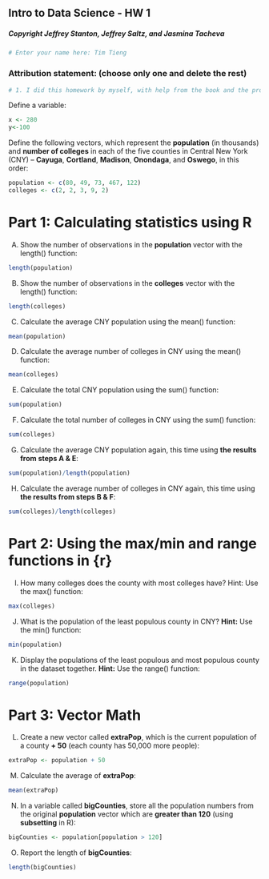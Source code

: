 ## Intro to Data Science - HW 1
##### Copyright Jeffrey Stanton, Jeffrey Saltz, and Jasmina Tacheva


```{r}
# Enter your name here: Tim Tieng
```

### Attribution statement: (choose only one and delete the rest)


```{r}
# 1. I did this homework by myself, with help from the book and the professor.
```

Define a variable:


```{r}
x <- 280
y<-100
```

Define the following vectors, which represent the **population** (in thousands) and **number of colleges** in each of the five counties in Central New York (CNY) – **Cayuga**, **Cortland**, **Madison**, **Onondaga**, and **Oswego**, in this order:


```{r}
population <- c(80, 49, 73, 467, 122)
colleges <- c(2, 2, 3, 9, 2)
```

# Part 1: Calculating statistics using R  

A.	Show the number of observations in the **population** vector with the length() function: 


```{r}
length(population)
```

B.	Show the number of observations in the **colleges** vector with the length() function:


```{r}
length(colleges)
```

C.	Calculate the average CNY population using the mean() function:


```{r}
mean(population)
```

D.	Calculate the average number of colleges in CNY using the mean() function:


```{r}
mean(colleges)
```

E.	Calculate the total CNY population using the sum() function:


```{r}
sum(population)
```

F.	Calculate the total number of colleges in CNY using the sum() function:


```{r}
sum(colleges)
```

G.	Calculate the average CNY population again, this time using **the results from steps A & E**:


```{r}
sum(population)/length(population)
```

H.	Calculate the average number of colleges in CNY again, this time using **the results from steps B & F**:


```{r}
sum(colleges)/length(colleges)
```

# Part 2: Using the max/min and range functions in {r}

I.	How many colleges does the county with most colleges have? Hint: Use the max() function:


```{r}
max(colleges)
```

J.	What is the population of the least populous county in CNY? **Hint:** Use the min() function:


```{r}
min(population)
```

K.	Display the populations of the least populous and most populous county in the dataset together. **Hint:** Use the range() function:


```{r}
range(population)
```

# Part 3: Vector Math

L.	Create a new vector called **extraPop**, which is the current population of a county **+ 50** (each county has 50,000 more people):


```{r}
extraPop <- population + 50
```

M.	 Calculate the average of **extraPop**:


```{r}
mean(extraPop)
```

N.	In a variable called **bigCounties**, store all the population numbers from the original **population** vector which are **greater than 120** (using **subsetting** in R):


```{r}
bigCounties <- population[population > 120]
```

O.	Report the length of **bigCounties**:


```{r}
length(bigCounties)
```
